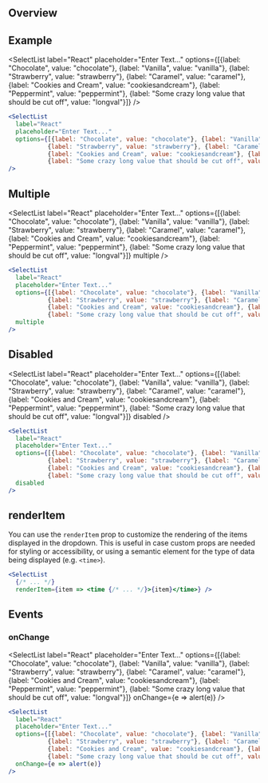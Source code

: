 
## Overview

## Example

<SelectList
  label="React"
  placeholder="Enter Text..."
  options={[{label: "Chocolate", value: "chocolate"}, {label: "Vanilla", value: "vanilla"},
           {label: "Strawberry", value: "strawberry"}, {label: "Caramel", value: "caramel"},
           {label: "Cookies and Cream", value: "cookiesandcream"}, {label: "Peppermint", value: "peppermint"},
           {label: "Some crazy long value that should be cut off", value: "longval"}]}
/>

```jsx
<SelectList
  label="React"
  placeholder="Enter Text..."
  options={[{label: "Chocolate", value: "chocolate"}, {label: "Vanilla", value: "vanilla"},
           {label: "Strawberry", value: "strawberry"}, {label: "Caramel", value: "caramel"},
           {label: "Cookies and Cream", value: "cookiesandcream"}, {label: "Peppermint", value: "peppermint"},
           {label: "Some crazy long value that should be cut off", value: "longval"}]}
/>
```

## Multiple

<SelectList
  label="React"
  placeholder="Enter Text..."
  options={[{label: "Chocolate", value: "chocolate"}, {label: "Vanilla", value: "vanilla"},
           {label: "Strawberry", value: "strawberry"}, {label: "Caramel", value: "caramel"},
           {label: "Cookies and Cream", value: "cookiesandcream"}, {label: "Peppermint", value: "peppermint"},
           {label: "Some crazy long value that should be cut off", value: "longval"}]}
  multiple
/>

```jsx
<SelectList
  label="React"
  placeholder="Enter Text..."
  options={[{label: "Chocolate", value: "chocolate"}, {label: "Vanilla", value: "vanilla"},
           {label: "Strawberry", value: "strawberry"}, {label: "Caramel", value: "caramel"},
           {label: "Cookies and Cream", value: "cookiesandcream"}, {label: "Peppermint", value: "peppermint"},
           {label: "Some crazy long value that should be cut off", value: "longval"}]}
  multiple
/>
```

## Disabled

<SelectList
  label="React"
  placeholder="Enter Text..."
  options={[{label: "Chocolate", value: "chocolate"}, {label: "Vanilla", value: "vanilla"},
           {label: "Strawberry", value: "strawberry"}, {label: "Caramel", value: "caramel"},
           {label: "Cookies and Cream", value: "cookiesandcream"}, {label: "Peppermint", value: "peppermint"},
           {label: "Some crazy long value that should be cut off", value: "longval"}]}
  disabled
/>

```jsx
<SelectList
  label="React"
  placeholder="Enter Text..."
  options={[{label: "Chocolate", value: "chocolate"}, {label: "Vanilla", value: "vanilla"},
           {label: "Strawberry", value: "strawberry"}, {label: "Caramel", value: "caramel"},
           {label: "Cookies and Cream", value: "cookiesandcream"}, {label: "Peppermint", value: "peppermint"},
           {label: "Some crazy long value that should be cut off", value: "longval"}]}
  disabled
/>
```

## renderItem

You can use the `renderItem` prop to customize the rendering of the items displayed in the dropdown.
This is useful in case custom props are needed for styling or accessibility, or using a semantic
element for the type of data being displayed (e.g. `<time>`).

```jsx
<SelectList
  {/* ... */}
  renderItem={item => <time {/* ... */}>{item}</time>} />
```

## Events

### onChange

<SelectList
  label="React"
  placeholder="Enter Text..."
  options={[{label: "Chocolate", value: "chocolate"}, {label: "Vanilla", value: "vanilla"},
           {label: "Strawberry", value: "strawberry"}, {label: "Caramel", value: "caramel"},
           {label: "Cookies and Cream", value: "cookiesandcream"}, {label: "Peppermint", value: "peppermint"},
           {label: "Some crazy long value that should be cut off", value: "longval"}]}
  onChange={e => alert(e)}
/>

```jsx
<SelectList
  label="React"
  placeholder="Enter Text..."
  options={[{label: "Chocolate", value: "chocolate"}, {label: "Vanilla", value: "vanilla"},
           {label: "Strawberry", value: "strawberry"}, {label: "Caramel", value: "caramel"},
           {label: "Cookies and Cream", value: "cookiesandcream"}, {label: "Peppermint", value: "peppermint"},
           {label: "Some crazy long value that should be cut off", value: "longval"}]}
  onChange={e => alert(e)}
/>
```
